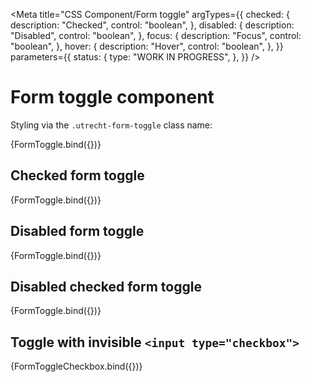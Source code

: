 <!-- @license CC0-1.0 -->


<Meta
  title="CSS Component/Form toggle"
  argTypes={{
    checked: {
      description: "Checked",
      control: "boolean",
    },
    disabled: {
      description: "Disabled",
      control: "boolean",
    },
    focus: {
      description: "Focus",
      control: "boolean",
    },
    hover: {
      description: "Hover",
      control: "boolean",
    },
  }}
  parameters={{
    status: {
      type: "WORK IN PROGRESS",
    },
  }}
/>

# Form toggle component

Styling via the `.utrecht-form-toggle` class name:

<Canvas>
  <Story
    name="Form toggle"
    args={{
      ...defaultArgs,
    }}
  >
    {FormToggle.bind({})}
  </Story>
</Canvas>

<ArgsTable story="Form toggle" />

## Checked form toggle

<Canvas>
  <Story
    name="Checked form toggle"
    args={{
      ...defaultArgs,
      checked: true,
    }}
  >
    {FormToggle.bind({})}
  </Story>
</Canvas>

## Disabled form toggle

<Canvas>
  <Story
    name="Disabled form toggle"
    args={{
      ...defaultArgs,
      checked: true,
      disabled: true,
    }}
  >
    {FormToggle.bind({})}
  </Story>
</Canvas>

## Disabled checked form toggle

<Canvas>
  <Story
    name="Disabled checked form toggle"
    args={{
      ...defaultArgs,
      disabled: true,
    }}
  >
    {FormToggle.bind({})}
  </Story>
</Canvas>

## Toggle with invisible `<input type="checkbox">`

<Canvas>
  <Story
    name="Toggle with invisible checkbox input"
    args={{
      ...defaultArgs,
      id: "0e73edcc-6479-4a9f-9854-9669e5a79ee8",
    }}
  >
    {FormToggleCheckbox.bind({})}
  </Story>
</Canvas>

<ArgsTable story="Toggle with invisible checkbox input" />
